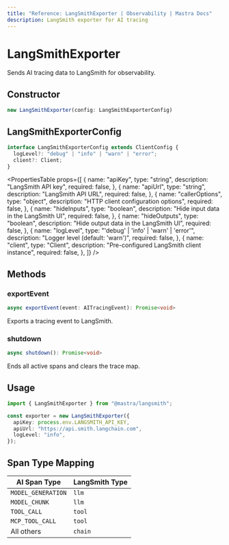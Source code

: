 ```yaml
---
title: "Reference: LangSmithExporter | Observability | Mastra Docs"
description: LangSmith exporter for AI tracing
---
```



# LangSmithExporter

Sends AI tracing data to LangSmith for observability.

## Constructor

```typescript
new LangSmithExporter(config: LangSmithExporterConfig)
```

## LangSmithExporterConfig

```typescript
interface LangSmithExporterConfig extends ClientConfig {
  logLevel?: "debug" | "info" | "warn" | "error";
  client?: Client;
}
```

<PropertiesTable
  props={[
    {
      name: "apiKey",
      type: "string",
      description: "LangSmith API key",
      required: false,
    },
    {
      name: "apiUrl",
      type: "string",
      description: "LangSmith API URL",
      required: false,
    },
    {
      name: "callerOptions",
      type: "object",
      description: "HTTP client configuration options",
      required: false,
    },
    {
      name: "hideInputs",
      type: "boolean",
      description: "Hide input data in the LangSmith UI",
      required: false,
    },
    {
      name: "hideOutputs",
      type: "boolean",
      description: "Hide output data in the LangSmith UI",
      required: false,
    },
    {
      name: "logLevel",
      type: "'debug' | 'info' | 'warn' | 'error'",
      description: "Logger level (default: 'warn')",
      required: false,
    },
    {
      name: "client",
      type: "Client",
      description: "Pre-configured LangSmith client instance",
      required: false,
    },
  ]}
/>

## Methods

### exportEvent

```typescript
async exportEvent(event: AITracingEvent): Promise<void>
```

Exports a tracing event to LangSmith.

### shutdown

```typescript
async shutdown(): Promise<void>
```

Ends all active spans and clears the trace map.

## Usage

```typescript
import { LangSmithExporter } from "@mastra/langsmith";

const exporter = new LangSmithExporter({
  apiKey: process.env.LANGSMITH_API_KEY,
  apiUrl: "https://api.smith.langchain.com",
  logLevel: "info",
});
```

## Span Type Mapping

| AI Span Type       | LangSmith Type |
| ------------------ | -------------- |
| `MODEL_GENERATION` | `llm`          |
| `MODEL_CHUNK`      | `llm`          |
| `TOOL_CALL`        | `tool`         |
| `MCP_TOOL_CALL`    | `tool`         |
| All others         | `chain`        |
